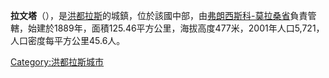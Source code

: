 '''拉文塔'''（{{lang-es|La Venta}}），是[[洪都拉斯|洪都拉斯]]的城鎮，位於該國中部，由[[弗朗西斯科-莫拉桑省|弗朗西斯科-莫拉桑省]]負責管轄，始建於1889年，面積125.46平方公里，海拔高度477米，2001年人口5,721，人口密度每平方公里45.6人。

{{coord|13|45|0|N|87|19|0|W|type:adm2nd_region:HN_source:nlwiki|display=title}}

{{Honduras-geo-stub}}
[[Category:洪都拉斯城市|Category:洪都拉斯城市]]